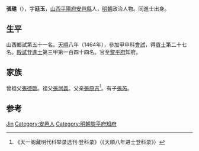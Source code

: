 {{Otheruses|other=名为张琎的其他人物|张琎}}
{{Otheruses|other=名为张廷玉的其他人物|张廷玉 (消歧义)}}

'''張璡'''（{{bd|1428年||？}}），字'''廷玉'''，[[山西|山西]][[平陽府|平陽府]][[安邑縣|安邑縣]]人，[[明朝|明朝]]政治人物。同進士出身。

== 生平 ==
山西鄉試第五十一名。[[天顺_(明朝)|天順]]八年（1464年），參加甲申科[[會試|會試]]，得[[貢士|貢士]]第二十七名。[[殿試|殿試]]登[[進士|進士]]第三甲第一百四十四名。官至[[黎平府|黎平府]]知府。

== 家族 ==
曾祖父[[張德臨|張德臨]]。祖父[[張居義|張居義]]。父亲[[張原吉|張原吉]]<ref>《天一阁藏明代科举录选刊·登科录》（《天順八年进士登科录》）</ref>。有子[[張芮|張芮]]。

== 参考 ==
{{reflist}}

{{天順八年甲申科殿試金榜}}

{{Authority control}}
{{DEFAULTSORT:Zhang張}}
[[Category:张姓|Jin]]
[[Category:安邑人|Category:安邑人]]
[[Category:明朝黎平府知府|Category:明朝黎平府知府]]

{{明朝人物小作品}}